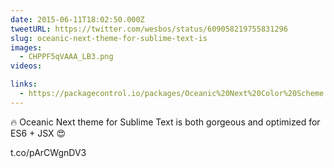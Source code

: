 ```yaml
---
date: 2015-06-11T18:02:50.000Z
tweetURL: https://twitter.com/wesbos/status/609058219755831296
slug: oceanic-next-theme-for-sublime-text-is
images:
  - CHPPF5qVAAA_LB3.png
videos:

links:
  - https://packagecontrol.io/packages/Oceanic%20Next%20Color%20Scheme
---
```

🔥 Oceanic Next theme for Sublime Text is both gorgeous and optimized for ES6 + JSX 😍

 t.co/pArCWgnDV3
